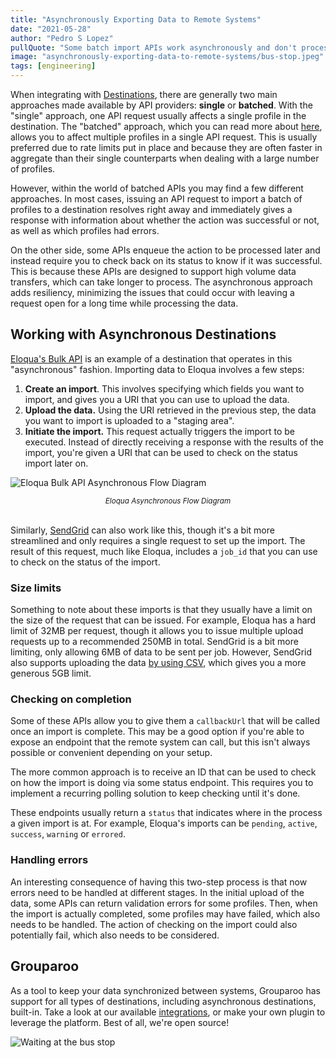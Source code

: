 ```yaml
---
title: "Asynchronously Exporting Data to Remote Systems"
date: "2021-05-28"
author: "Pedro S Lopez"
pullQuote: "Some batch import APIs work asynchronously and don't process your requests right away."
image: "asynchronously-exporting-data-to-remote-systems/bus-stop.jpeg"
tags: [engineering]
---
```


When integrating with [Destinations](/docs/getting-started/product-concepts#destination), there are generally two main approaches made available by API providers: **single** or **batched**. With the "single" approach, one API request usually affects a single profile in the destination. The "batched" approach, which you can read more about [here](https://www.grouparoo.com/blog/batching-api-requests), allows you to affect multiple profiles in a single API request. This is usually preferred due to rate limits put in place and because they are often faster in aggregate than their single counterparts when dealing with a large number of profiles.

However, within the world of batched APIs you may find a few different approaches. In most cases, issuing an API request to import a batch of profiles to a destination resolves right away and immediately gives a response with information about whether the action was successful or not, as well as which profiles had errors.

On the other side, some APIs enqueue the action to be processed later and instead require you to check back on its status to know if it was successful. This is because these APIs are designed to support high volume data transfers, which can take longer to process. The asynchronous approach adds resiliency, minimizing the issues that could occur with leaving a request open for a long time while processing the data.

## Working with Asynchronous Destinations

[Eloqua's Bulk API](https://docs.oracle.com/en/cloud/saas/marketing/eloqua-develop/Developers/BulkAPI/bulk-API.htm) is an example of a destination that operates in this "asynchronous" fashion. Importing data to Eloqua involves a few steps:

1. **Create an import**. This involves specifying which fields you want to import, and gives you a URI that you can use to upload the data.
2. **Upload the data.** Using the URI retrieved in the previous step, the data you want to import is uploaded to a "staging area".
3. **Initiate the import.** This request actually triggers the import to be executed. Instead of directly receiving a response with the results of the import, you're given a URI that can be used to check on the status import later on.

<Image
  alt="Eloqua Bulk API Asynchronous Flow Diagram"
  src="asynchronously-exporting-data-to-remote-systems/eloqua_asyncflow_diagram.png"
  source="https://docs.oracle.com/en/cloud/saas/marketing/eloqua-develop/Developers/GettingStarted/FAQs/bulk-FAQs.htm"
  centered
  width={617}
  height={350}
/>
<small>
  <center>
    <em>Eloqua Asynchronous Flow Diagram</em>
  </center>
</small>
<br />

Similarly, [SendGrid](https://sendgrid.api-docs.io/v3.0/contacts/add-or-update-a-contact)
can also work like this, though it's a bit more streamlined and only requires a single
request to set up the import. The result of this request, much like Eloqua, includes
a `job_id` that you can use to check on the status of the import.

### Size limits

Something to note about these imports is that they usually have a limit on the size of the request that can be issued. For example, Eloqua has a hard limit of 32MB per request, though it allows you to issue multiple upload requests up to a recommended 250MB in total. SendGrid is a bit more limiting, only allowing 6MB of data to be sent per job. However, SendGrid also supports uploading the data [by using CSV](https://sendgrid.api-docs.io/v3.0/contacts/import-contacts), which gives you a more generous 5GB limit.

### Checking on completion

Some of these APIs allow you to give them a `callbackUrl` that will be called once an import is complete. This may be a good option if you're able to expose an endpoint that the remote system can call, but this isn't always possible or convenient depending on your setup.

The more common approach is to receive an ID that can be used to check on how the import is doing via some status endpoint. This requires you to implement a recurring polling solution to keep checking until it's done.

These endpoints usually return a `status` that indicates where in the process a given import is at. For example, Eloqua's imports can be `pending`, `active`, `success`, `warning` or `errored`.

### Handling errors

An interesting consequence of having this two-step process is that now errors need to be handled at different stages. In the initial upload of the data, some APIs can return validation errors for some profiles. Then, when the import is actually completed, some profiles may have failed, which also needs to be handled. The action of checking on the import could also potentially fail, which also needs to be considered.

## Grouparoo

As a tool to keep your data synchronized between systems, Grouparoo has support for all types of destinations, including asynchronous destinations, built-in. Take a look at our available [integrations](/integrations), or make your own plugin to leverage the platform. Best of all, we're open source!

<Image
  alt="Waiting at the bus stop"
  src="asynchronously-exporting-data-to-remote-systems/bus-stop.jpeg"
  source="https://yourteenmag.com/family-life/communication/waiting-at-the-bus-stop"
  centered
  width={1051}
  height={500}
/>
